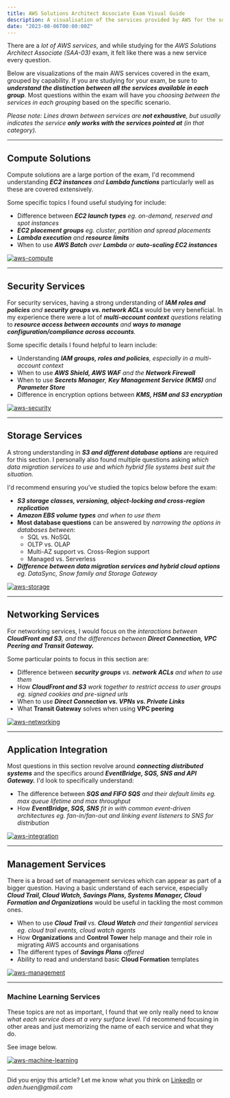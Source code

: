 ```yaml
---
title: AWS Solutions Architect Associate Exam Visual Guide
description: A visualisation of the services provided by AWS for the solutions architect associate exam and tips to study for it
date: "2023-08-06T00:00:00Z"
---
```


There are a _lot of AWS services_, and while studying for the _AWS Solutions Architect Associate (SAA-03)_ exam, it felt like there was a new service every question.

Below are visualizations of the main AWS services covered in the exam, grouped by capability.
If you are studying for your exam, be sure to **_understand the distinction between all the services available in each group_**.
Most questions within the exam will have you _choosing between the services in each grouping_ based on the specific scenario.

_Please note: Lines drawn between services are **not exhaustive**, but usually indicates the service **only works with the services pointed at** (in that category)._

---

## Compute Solutions
Compute solutions are a large portion of the exam, I'd recommend understanding _**EC2 instances** and **Lambda functions**_ particularly well as these are covered extensively.

Some specific topics I found useful studying for include:
- Difference between _**EC2 launch types** eg. on-demand, reserved and spot instances_
- _**EC2 placement groups** eg. cluster, partition and spread placements_
- _**Lambda execution** and **resource limits**_
- When to use _**AWS Batch** over **Lambda** or **auto-scaling EC2 instances**_

[![aws-compute](./../aws-solutions-architect-associate/aws-compute.png)](./../aws-solutions-architect-associate/aws-compute.png)

---

## Security Services
For security services, having a strong understanding of _**IAM roles and policies** and **security groups vs. network ACLs**_ would be very beneficial.
In my experience there were a lot of _**multi-account context** questions_ relating to _**resource access between accounts** and **ways to manage configuration/compliance across accounts**._

Some specific details I found helpful to learn include:
- Understanding _**IAM groups, roles and policies**, especially in a multi-account context_
- When to use _**AWS Shield, AWS WAF** and the **Network Firewall**_
- When to use _**Secrets Manager**, **Key Management Service (KMS)** and **Parameter Store**_ 
- Difference in encryption options between _**KMS, HSM and S3 encryption**_

[![aws-security](./../aws-solutions-architect-associate/aws-security.png)](./../aws-solutions-architect-associate/aws-security.png)

---

## Storage Services
A strong understanding in _**S3 and different database options**_ are required for this section.
I personally also found multiple questions asking _which data migration services to use_ and _which hybrid file systems best suit the situation._

I'd recommend ensuring you've studied the topics below before the exam:
- _**S3 storage classes, versioning, object-locking and cross-region replication**_
- _**Amazon EBS volume types** and when to use them_
- **Most database questions** can be answered by _narrowing the options in databases between_:
    - SQL vs. NoSQL
    - OLTP vs. OLAP
    - Multi-AZ support vs. Cross-Region support
    - Managed vs. Serverless
- _**Difference between data migration services and hybrid cloud options** eg. DataSync, Snow family and Storage Gateway_

[![aws-storage](./../aws-solutions-architect-associate/aws-storage.png)](./../aws-solutions-architect-associate/aws-storage.png)

---

## Networking Services
For networking services, I would focus on the _interactions between **CloudFront and S3**, and the differences between **Direct Connection, VPC Peering and Transit Gateway.**_

Some particular points to focus in this section are:
- Difference between _**security groups** vs. **network ACLs** and when to use them_
- How _**CloudFront and S3** work together to restrict access to user groups eg. signed cookies and pre-signed urls_
- When to use _**Direct Connection vs. VPNs vs. Private Links**_
- What **Transit Gateway** solves when using **VPC peering**

[![aws-networking](./../aws-solutions-architect-associate/aws-networking.png)](./../aws-solutions-architect-associate/aws-networking.png)

---

## Application Integration
Most questions in this section revolve around _**connecting distributed systems**_ and the specifics around _**EventBridge, SQS, SNS and API Gateway.**_
I'd look to specifically understand:

- The difference between _**SQS and FIFO SQS** and their default limits eg. max queue lifetime and max throughput_
- How _**EventBridge, SQS, SNS** fit in with common event-driven architectures eg. fan-in/fan-out and linking event listeners to SNS for distribution_ 

[![aws-integration](./../aws-solutions-architect-associate/aws-integration.png)](./../aws-solutions-architect-associate/aws-integration.png)

---

## Management Services
There is a broad set of management services which can appear as part of a bigger question. 
Having a basic understand of each service, especially _**Cloud Trail, Cloud Watch, Savings Plans, Systems Manager, Cloud Formation and Organizations**_ would be useful in tackling the most common ones. 

- When to use _**Cloud Trail** vs. **Cloud Watch** and their tangential services eg. cloud trail events, cloud watch agents_
- How **Organizations** and **Control Tower** help manage and their role in migrating AWS accounts and organisations
- The different types of _**Savings Plans** offered_
- Ability to read and understand basic **Cloud Formation** templates

[![aws-management](./../aws-solutions-architect-associate/aws-management.png)](./../aws-solutions-architect-associate/aws-management.png)

---

### Machine Learning Services
These topics are not as important, I found that we only really need to know _what each service does at a very surface level._ 
I'd recommend focusing in other areas and just memorizing the name of each service and what they do.

See image below.

[![aws-machine-learning](./../aws-solutions-architect-associate/aws-machine-learning.png)](./../aws-solutions-architect-associate/aws-machine-learning.png)

---

Did you enjoy this article? Let me know what you think on [LinkedIn](https://www.linkedin.com/in/aden-huen-653765a5) or _aden.huen@gmail.com_